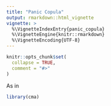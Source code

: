 ```yaml
---
title: "Panic Copula"
output: rmarkdown::html_vignette
vignette: >
  %\VignetteIndexEntry{panic_copula}
  %\VignetteEngine{knitr::rmarkdown}
  %\VignetteEncoding{UTF-8}
---
```


```r
knitr::opts_chunk$set(
  collapse = TRUE,
  comment = "#>"
)
```

As in 

```r
library(cma)
```

